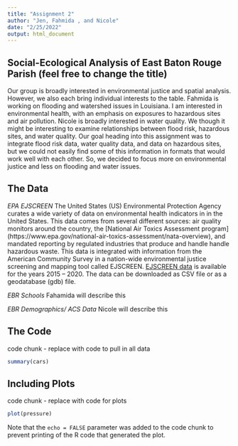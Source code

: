 ---
title: "Assignment 2"
author: "Jen, Fahmida , and Nicole"
date: "2/25/2022"
output: html_document
---
## Social-Ecological Analysis of East Baton Rouge Parish (feel free to change the title)
Our group is broadly interested in environmental justice and spatial analysis.  However, we also each bring individual interests to the table.  Fahmida is working on flooding and watershed issues in Louisiana.  I am interested in environmental health, with an emphasis on exposures to hazardous sites and air pollution.  Nicole is broadly interested in water quality.  We though it might be interesting to examine relationships between flood risk, hazardous sites, and water quality.  Our goal heading into this assignment was to integrate flood risk data, water quality data, and data on hazardous sites, but we could not easily find some of this information in formats that would work well with each other.  So, we decided to focus more on environmental justice and less on flooding and water issues.

## The Data

*EPA EJSCREEN*
The United States (US) Environmental Protection Agency curates a wide variety of data on environmental health indicators in in the United States. This data comes from several different sources: air quality monitors around the country, the [National Air Toxics Assessment program] (https://www.epa.gov/national-air-toxics-assessment/nata-overview), and mandated reporting by regulated industries that produce and handle handle hazardous waste.  This data is integrated with information from the American Community Survey in a nation-wide environmental justice screening and mapping tool called EJSCREEN. [EJSCREEN data](https://gaftp.epa.gov/EJSCREEN/) is available for the years 2015 – 2020.  The data can be downloaded as CSV file or as a geodatabase (gdb) file.

*EBR Schools*
Fahamida will describe this

*EBR Demographics/ ACS Data*
Nicole will describe this

## The Code
code chunk - replace with code to pull in all data
```{r cars}
summary(cars)
```

## Including Plots

code chunk - replace with code for plots
```{r pressure, echo=FALSE}
plot(pressure)
```

Note that the `echo = FALSE` parameter was added to the code chunk to prevent printing of the R code that generated the plot.
